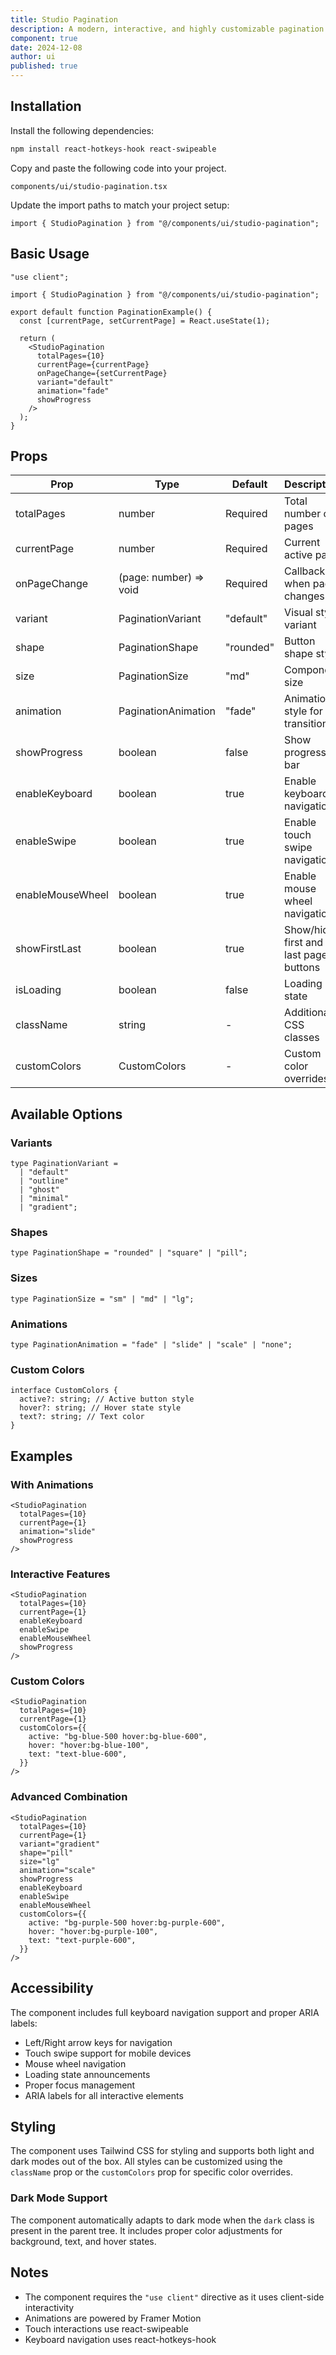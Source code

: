 ```yaml
---
title: Studio Pagination
description: A modern, interactive, and highly customizable pagination component with animations and advanced features.
component: true
date: 2024-12-08
author: ui
published: true
---
```


<ComponentPreview name="studio-pagination-demo" />

## Installation

<Steps>

<Step>Install the following dependencies:</Step>

```bash
npm install react-hotkeys-hook react-swipeable
```

<Step>Copy and paste the following code into your project.</Step>

`components/ui/studio-pagination.tsx`

<ComponentSource name="studio-pagination" />

<Step>Update the import paths to match your project setup:</Step>

```tsx
import { StudioPagination } from "@/components/ui/studio-pagination";
```

</Steps>

## Basic Usage

```tsx
"use client";

import { StudioPagination } from "@/components/ui/studio-pagination";

export default function PaginationExample() {
  const [currentPage, setCurrentPage] = React.useState(1);

  return (
    <StudioPagination
      totalPages={10}
      currentPage={currentPage}
      onPageChange={setCurrentPage}
      variant="default"
      animation="fade"
      showProgress
    />
  );
}
```

## Props

| Prop             | Type                   | Default   | Description                           |
| ---------------- | ---------------------- | --------- | ------------------------------------- |
| totalPages       | number                 | Required  | Total number of pages                 |
| currentPage      | number                 | Required  | Current active page                   |
| onPageChange     | (page: number) => void | Required  | Callback when page changes            |
| variant          | PaginationVariant      | "default" | Visual style variant                  |
| shape            | PaginationShape        | "rounded" | Button shape style                    |
| size             | PaginationSize         | "md"      | Component size                        |
| animation        | PaginationAnimation    | "fade"    | Animation style for transitions       |
| showProgress     | boolean                | false     | Show progress bar                     |
| enableKeyboard   | boolean                | true      | Enable keyboard navigation            |
| enableSwipe      | boolean                | true      | Enable touch swipe navigation         |
| enableMouseWheel | boolean                | true      | Enable mouse wheel navigation         |
| showFirstLast    | boolean                | true      | Show/hide first and last page buttons |
| isLoading        | boolean                | false     | Loading state                         |
| className        | string                 | -         | Additional CSS classes                |
| customColors     | CustomColors           | -         | Custom color overrides                |

## Available Options

### Variants

```tsx
type PaginationVariant =
  | "default"
  | "outline"
  | "ghost"
  | "minimal"
  | "gradient";
```

### Shapes

```tsx
type PaginationShape = "rounded" | "square" | "pill";
```

### Sizes

```tsx
type PaginationSize = "sm" | "md" | "lg";
```

### Animations

```tsx
type PaginationAnimation = "fade" | "slide" | "scale" | "none";
```

### Custom Colors

```tsx
interface CustomColors {
  active?: string; // Active button style
  hover?: string; // Hover state style
  text?: string; // Text color
}
```

## Examples

### With Animations

```tsx
<StudioPagination
  totalPages={10}
  currentPage={1}
  animation="slide"
  showProgress
/>
```

### Interactive Features

```tsx
<StudioPagination
  totalPages={10}
  currentPage={1}
  enableKeyboard
  enableSwipe
  enableMouseWheel
  showProgress
/>
```

### Custom Colors

```tsx
<StudioPagination
  totalPages={10}
  currentPage={1}
  customColors={{
    active: "bg-blue-500 hover:bg-blue-600",
    hover: "hover:bg-blue-100",
    text: "text-blue-600",
  }}
/>
```

### Advanced Combination

```tsx
<StudioPagination
  totalPages={10}
  currentPage={1}
  variant="gradient"
  shape="pill"
  size="lg"
  animation="scale"
  showProgress
  enableKeyboard
  enableSwipe
  enableMouseWheel
  customColors={{
    active: "bg-purple-500 hover:bg-purple-600",
    hover: "hover:bg-purple-100",
    text: "text-purple-600",
  }}
/>
```

## Accessibility

The component includes full keyboard navigation support and proper ARIA labels:

- Left/Right arrow keys for navigation
- Touch swipe support for mobile devices
- Mouse wheel navigation
- Loading state announcements
- Proper focus management
- ARIA labels for all interactive elements

## Styling

The component uses Tailwind CSS for styling and supports both light and dark modes out of the box. All styles can be customized using the `className` prop or the `customColors` prop for specific color overrides.

### Dark Mode Support

The component automatically adapts to dark mode when the `dark` class is present in the parent tree. It includes proper color adjustments for background, text, and hover states.

## Notes

- The component requires the `"use client"` directive as it uses client-side interactivity
- Animations are powered by Framer Motion
- Touch interactions use react-swipeable
- Keyboard navigation uses react-hotkeys-hook

